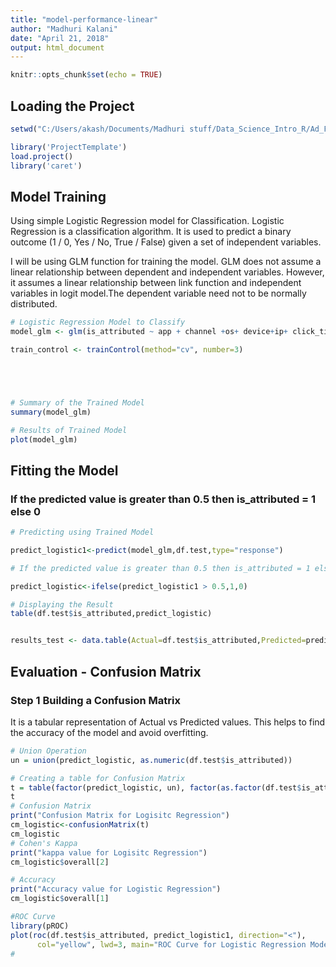 ---
title: "model-performance-linear"
author: "Madhuri Kalani"
date: "April 21, 2018"
output: html_document
---

```{r setup, include=FALSE}
knitr::opts_chunk$set(echo = TRUE)
```

## Loading the Project

```{r p0, echo =FALSE}
setwd("C:/Users/akash/Documents/Madhuri stuff/Data_Science_Intro_R/Ad_Fraud_Detection")

library('ProjectTemplate')
load.project()
library('caret')

```

## Model Training

Using simple Logistic Regression model for Classification.
Logistic Regression is a classification algorithm. It is used to predict a binary outcome (1 / 0, Yes / No, True / False) given a set of independent variables.

I will be using GLM function for training the model.
GLM does not assume a linear relationship between dependent and independent variables. However, it assumes a linear relationship between link function and independent variables in logit model.The dependent variable need not to be normally distributed.

```{r p1}
# Logistic Regression Model to Classify
model_glm <- glm(is_attributed ~ app + channel +os+ device+ip+ click_time, family="binomial", data = df.train)

train_control <- trainControl(method="cv", number=3)





# Summary of the Trained Model
summary(model_glm)

# Results of Trained Model
plot(model_glm)


```

## Fitting the Model
### If the predicted value is greater than 0.5 then is_attributed = 1 else 0

```{r p2}

# Predicting using Trained Model

predict_logistic1<-predict(model_glm,df.test,type="response")

# If the predicted value is greater than 0.5 then is_attributed = 1 else 0

predict_logistic<-ifelse(predict_logistic1 > 0.5,1,0)

# Displaying the Result
table(df.test$is_attributed,predict_logistic)


results_test <- data.table(Actual=df.test$is_attributed,Predicted=predict_logistic)
```


## Evaluation - Confusion Matrix
### Step 1 Building a Confusion Matrix

It is a tabular representation of Actual vs Predicted values. This helps to find the accuracy of the model and avoid overfitting. 

```{r p3}

# Union Operation
un = union(predict_logistic, as.numeric(df.test$is_attributed))

# Creating a table for Confusion Matrix
t = table(factor(predict_logistic, un), factor(as.factor(df.test$is_attributed), un))
t
# Confusion Matrix
print("Confusion Matrix for Logisitc Regression")
cm_logistic<-confusionMatrix(t)
cm_logistic
# Cohen's Kappa
print("kappa value for Logisitc Regression")
cm_logistic$overall[2]

# Accuracy
print("Accuracy value for Logistic Regression")
cm_logistic$overall[1]

#ROC Curve
library(pROC)
plot(roc(df.test$is_attributed, predict_logistic1, direction="<"),
      col="yellow", lwd=3, main="ROC Curve for Logistic Regression Model")
#

```